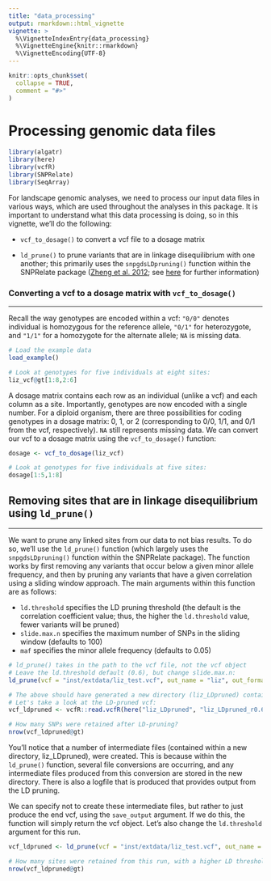 ```yaml
---
title: "data_processing"
output: rmarkdown::html_vignette
vignette: >
  %\VignetteIndexEntry{data_processing}
  %\VignetteEngine{knitr::rmarkdown}
  %\VignetteEncoding{UTF-8}
---
```


```r
knitr::opts_chunk$set(
  collapse = TRUE,
  comment = "#>"
)
```

# Processing genomic data files

```r
library(algatr)
library(here)
library(vcfR)
library(SNPRelate)
library(SeqArray)
```

For landscape genomic analyses, we need to process our input data files in various ways, which are used throughout the analyses in this package. It is important to understand what this data processing is doing, so in this vignette, we'll do the following:

-   `vcf_to_dosage()` to convert a vcf file to a dosage matrix

-   `ld_prune()` to prune variants that are in linkage disequilibrium with one another; this primarily uses the `snpgdsLDpruning()` function within the SNPRelate package ([Zheng et al. 2012](10.1093/bioinformatics/bts606); see [here](https://www.bioconductor.org/packages/release/bioc/manuals/SNPRelate/man/SNPRelate.pdf) for further information)

### Converting a vcf to a dosage matrix with `vcf_to_dosage()`

------------------------------------------------------------------------

Recall the way genotypes are encoded within a vcf: `"0/0"` denotes individual is homozygous for the reference allele, `"0/1"` for heterozygote, and `"1/1"` for a homozygote for the alternate allele; `NA` is missing data.

```r
# Load the example data
load_example()

# Look at genotypes for five individuals at eight sites:
liz_vcf@gt[1:8,2:6]
```

A dosage matrix contains each row as an individual (unlike a vcf) and each column as a site. Importantly, genotypes are now encoded with a single number. For a diploid organism, there are three possibilities for coding genotypes in a dosage matrix: 0, 1, or 2 (corresponding to 0/0, 1/1, and 0/1 from the vcf, respectively). `NA` still represents missing data. We can convert our vcf to a dosage matrix using the `vcf_to_dosage()` function:

```r
dosage <- vcf_to_dosage(liz_vcf)

# Look at genotypes for five individuals at five sites:
dosage[1:5,1:8]
```

## Removing sites that are in linkage disequilibrium using `ld_prune()`

------------------------------------------------------------------------

We want to prune any linked sites from our data to not bias results. To do so, we'll use the `ld_prune()` function (which largely uses the `snpgdsLDpruning()` function within the SNPRelate package). The function works by first removing any variants that occur  below a given minor allele frequency, and then by pruning any variants that have a given correlation using a sliding window approach. The main arguments within this function are as follows:

-   `ld.threshold` specifies the LD pruning threshold (the default is the correlation coefficient value; thus, the higher the `ld.threshold` value, fewer variants will be pruned)
-   `slide.max.n` specifies the maximum number of SNPs in the sliding window (defaults to 100)
-   `maf` specifies the minor allele frequency (defaults to 0.05)

```r
# ld_prune() takes in the path to the vcf file, not the vcf object
# Leave the ld.threshold default (0.6), but change slide.max.n:
ld_prune(vcf = "inst/extdata/liz_test.vcf", out_name = "liz", out_format = "vcf", slide.max.n=10)

# The above should have generated a new directory (liz_LDpruned) containing several files
# Let's take a look at the LD-pruned vcf:
vcf_ldpruned <- vcfR::read.vcfR(here("liz_LDpruned", "liz_LDpruned_r0.6_n10.vcf"))

# How many SNPs were retained after LD-pruning?
nrow(vcf_ldpruned@gt)
```

You'll notice that a number of intermediate files (contained within a new directory, liz_LDpruned), were created. This is because within the `ld_prune()` function, several file conversions are occurring, and any intermediate files produced from this conversion are stored in the new directory. There is also a logfile that is produced that provides output from the LD pruning.

We can specify not to create these intermediate files, but rather to just produce the end vcf, using the `save_output` argument. If we do this, the function will simply return the vcf object. Let's also change the `ld.threshold` argument for this run.

```r
vcf_ldpruned <- ld_prune(vcf = "inst/extdata/liz_test.vcf", out_name = "liz", out_format = "vcf", ld.threshold = 0.9, slide.max.n=10, save_output = FALSE)

# How many sites were retained from this run, with a higher LD threshold correlation value?
nrow(vcf_ldpruned@gt)
```
